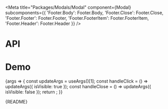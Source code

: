 
<Meta
  title="Packages/Modals/Modal"
  component={Modal}
  subcomponents={{
    'Footer.Body': Footer.Body,
    'Footer.Close': Footer.Close,
    'Footer.Footer': Footer.Footer,
    'Footer.FooterItem': Footer.FooterItem,
    'Footer.Header': Footer.Header
  }}
/>

# API

<ArgsTable />

# Demo

<Canvas>
  <Story
    name="Modal"
    args={{
      isAnimated: true,
      isCentered: true,
      isVisible: false,
      hasBody: true,
      body: BODY,
      hasClose: true,
      hasFooter: true,
      hasHeader: true,
      header: 'Header',
      footerItems: FOOTER_ITEMS,
      dialogAriaLabel: 'Header',
      closeAriaLabel: 'Close'
    }}
    argTypes={{
      appendToNode: { control: false },
      isVisible: { table: { category: 'Story' } },
      hasBody: { name: 'Body', table: { category: 'Story' } },
      hasClose: { name: 'Close', table: { category: 'Story' } },
      hasFooter: { name: 'Footer', table: { category: 'Story' } },
      hasHeader: { name: 'Header', table: { category: 'Story' } },
      footerItems: { name: 'FooterItem[]', table: { category: 'Story' } },
      body: { name: 'children', table: { category: 'Body' } },
      isDanger: { control: 'boolean', table: { category: 'Header' } },
      tag: { control: 'text', table: { category: 'Header' } },
      header: { name: 'children', table: { category: 'Header' } },
      closeAriaLabel: { name: 'aria-label', table: { category: 'Close' } },
      dialogAriaLabel: { name: 'aria-label' }
    }}
    parameters={{
      design: {
        allowFullscreen: true,
        type: 'figma',
        url: 'https://www.figma.com/file/6g87L4FdKZTA3knt3Rsfdx/Garden?node-id=102%3A124'
      }
    }}
  >
    {args => {
      const updateArgs = useArgs()[1];
      const handleClick = () => updateArgs({ isVisible: true });
      const handleClose = () => updateArgs({ isVisible: false });
      return <ModalStory {...args} onClick={handleClick} onClose={handleClose} />;
    }}
  </Story>
</Canvas>

<Markdown>{README}</Markdown>
